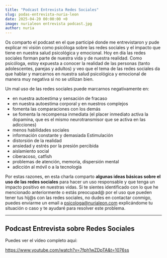 ```yaml
---
title: "Podcast Entrevista Redes Sociales"
slug: podas-entrevista-nuria-leon
date: 2025-04-20 00:00:00 +0
image: nurialeon entrevista podcast.jpg
author: nuria
---
```

Os comparto el podcast en el que participé donde me entrevistaron y pude explicar mi visión como psicóloga sobre las redes sociales y el impacto que tiene en nuestra salud psicológica y emocional. Hoy en día las redes sociales forman parte de nuestra vida y de nuestra realidad. Como psicóloga, estoy expuesta a conocer la realidad de las personas (tanto adolescentes, parejas y adultos) y veo que el tema de las redes sociales da que hablar y marcarnos en nuestra salud psicológica y emocional de manera muy negativa si no se utilizan bien. 

Un mal uso de las redes sociales puede marcarnos negativamente en:
- en nuestra autoestima y sensación de fracaso
- en nuestra autoestima corporal y en nuestros complejos 
- fomenta las comparaciones con los demás
- se fomenta la recompensa inmediata (el placer inmediato activa la dopamina, que es el mismo neurotransmisor que se activa en las adicciones)
- menos habilidades sociales 
- información constante y demasiada Estimulación
- distorsión de la realidad
- ansiedad y estrés por la presión percibida
- aislamiento social
- ciberacoso, catfish
- problemas de atención, memoria, dispersión mental
- adicción al móvil o a la tecnología


Por estas razones, en esta charla comparto **algunas ideas básicas sobre el uso de las redes sociales** para hacer un uso responsable y que tenga un impacto positivo en nuestras vidas. Si te sientes identificado con lo que he mencionado anteriormente o estás preocupad@ por el uso que pueden tener tus hij@s con las redes sociales, no dudes en contactar conmigo, puedes enviarme un email a psicologa@nurialeon.com explicándome tu situación o caso y te ayudaré para resolver este problema.

---

## Podcast Entrevista sobre Redes Sociales

Puedes ver el vídeo completo aquí:

https://www.youtube.com/watch?v=7fph1wZDpTA&t=1076ss

